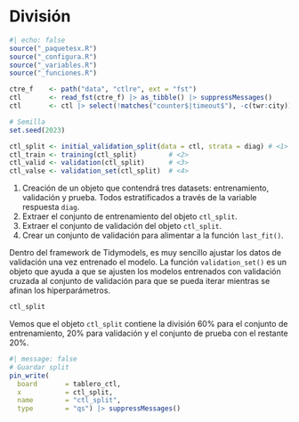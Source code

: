 # División {#sec-division}

```r
#| echo: false
source("_paquetesx.R")
source("_configura.R")
source("_variables.R")
source("_funciones.R")
```

```r
ctre_f    <- path("data", "ctlre", ext = "fst")
ctl       <- read_fst(ctre_f) |> as_tibble() |> suppressMessages()
ctl       <- ctl |> select(!matches("counter$|timeout$"), -c(twr:city))
```

```r
# Semilla
set.seed(2023)
```

```r
ctl_split <- initial_validation_split(data = ctl, strata = diag) # <1>
ctl_train <- training(ctl_split)        # <2>
ctl_valid <- validation(ctl_split)      # <3>
ctl_valse <- validation_set(ctl_split)  # <4>
```

1. Creación de un objeto que contendrá tres datasets: entrenamiento, validación
y prueba. Todos estratificados a través de la variable respuesta `diag`.
2. Extraer el conjunto de entrenamiento del objeto `ctl_split`.
3. Extraer el conjunto de validación del objeto `ctl_split`.
4. Crear un conjunto de validación para alimentar a la función `last_fit()`.

Dentro del framework de Tidymodels, es muy sencillo ajustar los datos de
validación una vez entrenado el modelo.  La función `validation_set()` es un
objeto que ayuda a que se ajusten los modelos entrenados con validación cruzada
al conjunto de validación para que se pueda iterar mientras se afinan los
hiperparámetros.


```r
ctl_split
```

Vemos que el objeto `ctl_split` contiene la división 60% para el conjunto de
entrenamiento, 20% para validación y el conjunto de prueba con el restante 20%.


```r
#| message: false
# Guardar split
pin_write(
  board       = tablero_ctl,
  x           = ctl_split,
  name        = "ctl_split",
  type        = "qs") |> suppressMessages()
```





